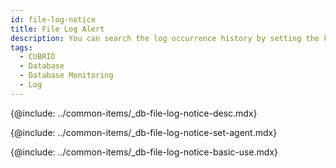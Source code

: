 ```yaml
---
id: file-log-notice
title: File Log Alert
description: You can search the log occurrence history by setting the keywords.
tags:
  - CUBRID
  - Database
  - Database Monitoring
  - Log
---
```


<!-- 개요 -->

{@include: ../common-items/_db-file-log-notice-desc.mdx}

<!-- 사용 설정 안내 -->

{@include: ../common-items/_db-file-log-notice-set-agent.mdx}

<!-- 기본 화면 안내 -->

{@include: ../common-items/_db-file-log-notice-basic-use.mdx}
